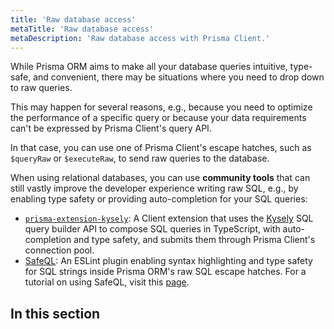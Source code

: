 ```yaml
---
title: 'Raw database access'
metaTitle: 'Raw database access'
metaDescription: 'Raw database access with Prisma Client.'
---
```


While Prisma ORM aims to make all your database queries intuitive, type-safe, and convenient, there may be situations where you need to drop down to raw queries. 

This may happen for several reasons, e.g., because you need to optimize the performance of a specific query or because your data requirements can't be expressed by Prisma Client's query API.

In that case, you can use one of Prisma Client's escape hatches, such as `$queryRaw` or `$executeRaw`, to send raw queries to the database.

When using relational databases, you can use **community tools** that can still vastly improve the developer experience writing raw SQL, e.g., by enabling type safety or providing auto-completion for your SQL queries:

- [`prisma-extension-kysely`](https://github.com/eoin-obrien/prisma-extension-kysely): A Client extension that uses the [Kysely](https://kysely.dev/) SQL query builder API to compose SQL queries in TypeScript, with auto-completion and type safety, and submits them through Prisma Client's connection pool.
- [SafeQL](https://safeql.dev/compatibility/prisma.html): An ESLint plugin enabling syntax highlighting and type safety for SQL strings inside Prisma ORM's raw SQL escape hatches. For a tutorial on using SafeQL, visit this [page](/orm/prisma-client/queries/raw-database-access/custom-and-type-safe-queries).

## In this section

<Subsections />
